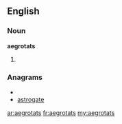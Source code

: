 ==English==

===Noun===
'''aegrotats'''

# {{plural of|[[aegrotat]]}}

===Anagrams===
* {{alphagram|aaegorstt}}
* [[astrogate#English|astrogate]]

[[ar:aegrotats]]
[[fr:aegrotats]]
[[my:aegrotats]]